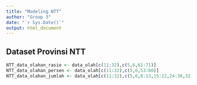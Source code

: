 ```yaml
---
title: "Modeling NTT"
author: "Group 3"
date: "`r Sys.Date()`"
output: html_document
---
```


## Dataset Provinsi NTT
```r
NTT_data_olahan_rasio <- data_olah[c(11:32),c(5,6,61:71)]
NTT_data_olahan_persen <- data_olah[c(11:32),c(5,6,53:60)]
NTT_data_olahan_jumlah <- data_olah[c(11:32),c(5,6,8:13,15:22,24:30,32,35,38:41,43,46,48:50)]
```

